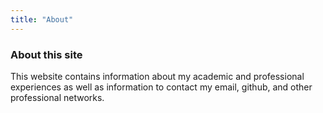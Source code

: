 ```yaml
---
title: "About"
---
```


### About this site

This website contains information about my academic and professional experiences as well as information to contact my email, github, and other professional networks.